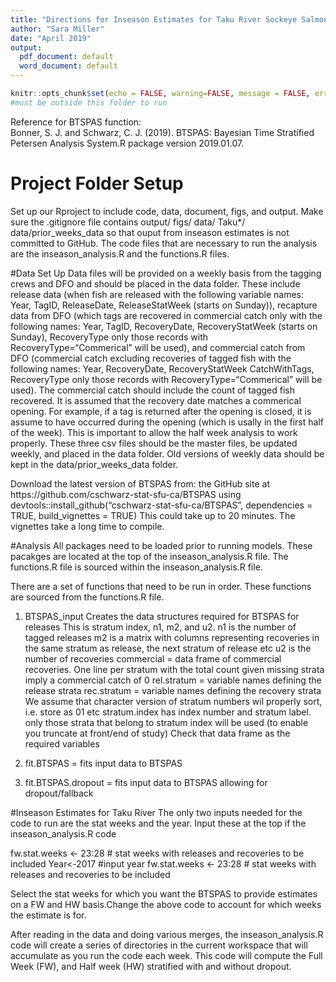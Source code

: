 ```yaml
---
title: "Directions for Inseason Estimates for Taku River Sockeye Salmon Using BTSPAS"
author: "Sara Miller"
date: "April 2019"
output:
  pdf_document: default
  word_document: default
---
```

```r
knitr::opts_chunk$set(echo = FALSE, warning=FALSE, message = FALSE, error=FALSE)
#must be outside this folder to run
```
Reference for BTSPAS function:  
Bonner, S. J. and Schwarz, C. J. (2019). BTSPAS: Bayesian Time Stratified Petersen Analysis System.R package
version 2019.01.07.

# Project Folder Setup
Set up our Rproject to include code, data, document, figs, and output. Make sure the .gitignore file contains 
output/ 
figs/
data/
Taku*/ 
data/prior_weeks_data
so that ouput from inseason estimates is not committed to GitHub.
The code files that are necessary to run the analysis are the inseason_analysis.R and the functions.R files.

#Data Set Up
Data files will be provided on a weekly basis from the tagging crews and DFO and should be placed in the data folder. These include release data (when fish are released with the following variable names: Year, TagID,  ReleaseDate, ReleaseStatWeek (starts on Sunday)), recapture data from DFO (which tags are recovered in commercial catch only with the following names:
Year, TagID, RecoveryDate, RecoveryStatWeek (starts on Sunday), RecoveryType
only those records with RecoveryType="Commerical" will be used), and commercial catch from DFO (commercial catch excluding recoveries of tagged fish with the following names: Year, RecoveryDate, RecoveryStatWeek CatchWithTags, RecoveryType
only those records with RecoveryType="Commerical" will be used). The commercial catch should include the count of tagged fish recovered. It is assumed that the recovery date matches a commerical opening. For example, if a tag is returned after the opening is closed, it is assume to have occurred during the opening (which is usally in the first half of the week). 
This is important to allow the half week analysis to work properly.
These three csv files should be the master files, be updated weekly, and placed in the data folder. Old versions of weekly data should be kept in the data/prior_weeks_data folder.

Download the latest version of BTSPAS from:
the GitHub site at https://github.com/cschwarz-stat-sfu-ca/BTSPAS using devtools::install_github("cschwarz-stat-sfu-ca/BTSPAS", dependencies = TRUE, build_vignettes = TRUE)
This could take up to 20 minutes. The vignettes take a long time to compile.

#Analysis
All packages need to be loaded prior to running models. These pacakges are located at the top of the inseason_analysis.R file. The functions.R file is sourced within the inseason_analysis.R file.

There are a set of functions that need to be run in order. These functions are sourced from the functions.R file.

1. BTSPAS_input 
Creates the data structures required for BTSPAS for releases
This is stratum index, n1, m2, and u2.
n1 is the number of tagged releases
m2 is a matrix with columns representing recoveries in the same stratum as release, the next stratum of release etc
u2 is the number of recoveries
commercial = data frame of commercial recoveries. One line per stratum with the total count given
             missing strata imply a commercial catch of 0
rel.stratum = variable names defining the release strata
rec.stratum = variable names defining the recovery strata
            We assume that character version of stratum numbers wil properly sort, i.e. store as 01 etc
stratum.index has index number and stratum label.
only those strata that belong to stratum index will be used (to enable you truncate at front/end of study)
Check that data frame as the required variables

2. fit.BTSPAS = fits input data to BTSPAS
3. fit.BTSPAS.dropout = fits input data to BTSPAS allowing for dropout/fallback

#Inseason Estimates for Taku River
The only two inputs needed for the code to run are the stat weeks and the year.
Input these at the top if the inseason_analysis.R code

fw.stat.weeks <- 23:28   # stat weeks with releases and recoveries to  be included
Year<-2017 #input year
fw.stat.weeks <- 23:28   # stat weeks with releases and recoveries to  be included

Select the stat weeks for which you want the BTSPAS to provide estimates on a FW and HW basis.Change the above code to account for which weeks the estimate is for.

After reading in the data and doing various merges, the inseason_analysis.R code will create a series of directories in the current workspace that will accumulate as you run the code each week. This code will compute the Full Week (FW), and Half week (HW) stratified with and without dropout.

